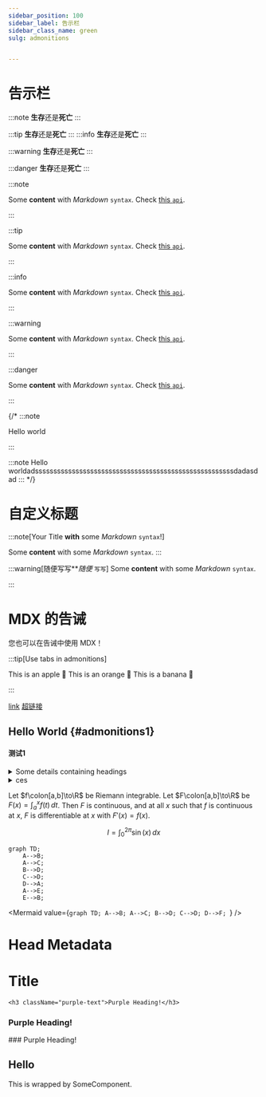 ```yaml
---
sidebar_position: 100
sidebar_label: 告示栏
sidebar_class_name: green
sulg: admonitions


---
```

# 告示栏

:::note
**生存**还是**死亡**
:::

:::tip
**生存**还是**死亡**
:::
:::info
**生存**还是**死亡**
:::

:::warning
**生存**还是**死亡**
:::

:::danger
**生存**还是**死亡**
:::


:::note

Some **content** with _Markdown_ `syntax`. Check [this `api`](#).

:::

:::tip

Some **content** with _Markdown_ `syntax`. Check [this `api`](#).

:::

:::info

Some **content** with _Markdown_ `syntax`. Check [this `api`](#).

:::

:::warning

Some **content** with _Markdown_ `syntax`. Check [this `api`](#).

:::

:::danger

Some **content** with _Markdown_ `syntax`. Check [this `api`](#).

:::


{/* <!-- Prettier doesn't change this -->
:::note

Hello world

:::

 
<!-- Prettier change this -->
:::note
Hello worldadssssssssssssssssssssssssssssssssssssssssssssssssssssssdadasdad
::: */}
 

# 自定义标题
:::note[Your Title **with** some _Markdown_ `syntax`!]

Some **content** with some _Markdown_ `syntax`.
:::

:::warning[随便写写***随便* `写写`]
Some **content** with some _Markdown_ `syntax`.

:::

# MDX 的告诫
您也可以在告诫中使用 MDX！



:::tip[Use tabs in admonitions]

<Tabs>
  <TabItem value="apple" label="Apple">This is an apple 🍎</TabItem>
  <TabItem value="orange" label="Orange">This is an orange 🍊</TabItem>
  <TabItem value="banana" label="Banana">This is a banana 🍌</TabItem>
</Tabs>

:::

[link](#heading-id)
[超链接](admonitions)

## Hello World {#admonitions1}
#### 测试1


<TOCInline toc={toc} />

 
<TOCInline toc={toc} />

<details>
<summary>Some details containing headings</summary>
<h2 id="#heading-id">I'm a heading that will not show up in the TOC</h2>

Some content...

</details>

<details>
<summary>ces </summary>

Let $f\colon[a,b]\to\R$ be Riemann integrable. Let $F\colon[a,b]\to\R$ be
$F(x)=\int_{a}^{x} f(t)\,dt$. Then $F$ is continuous, and at all $x$ such that
$f$ is continuous at $x$, $F$ is differentiable at $x$ with $F'(x)=f(x)$.
</details>


Let $f\colon[a,b]\to\R$ be Riemann integrable. Let $F\colon[a,b]\to\R$ be
$F(x)=\int_{a}^{x} f(t)\,dt$. Then $F$ is continuous, and at all $x$ such that
$f$ is continuous at $x$, $F$ is differentiable at $x$ with $F'(x)=f(x)$.

$$
I = \int_0^{2\pi} \sin(x)\,dx
$$

```mermaid
graph TD;
    A-->B;
    A-->C;
    B-->D;
    C-->D;
    D-->A;
    A-->E;
    E-->B;
```


<Mermaid
  value={`graph TD;
    A-->B;
    A-->C;
    B-->D;
    C-->D;
    D-->F;
    `}
/>

<head>
  <html className="some-extra-html-class" />
  <body className="other-extra-body-class" />
  <title>Head Metadata customized title!</title>
  <meta charSet="utf-8" />
  <meta name="twitter:card" content="summary" />
  <link rel="canonical" href="https://docusaurus.io/docs/markdown-features/head-metadata" />
</head>

# Head Metadata

# Title

 

    <h3 className="purple-text">Purple Heading!</h3>

<h3 class="purple-heading">Purple Heading!</h3>
### <span className="purple-heading" id="purple-title">Purple Heading!</span>


<SomeComponent>
  <h2>Hello</h2>
  <p>This is wrapped by SomeComponent.</p>
</SomeComponent>
